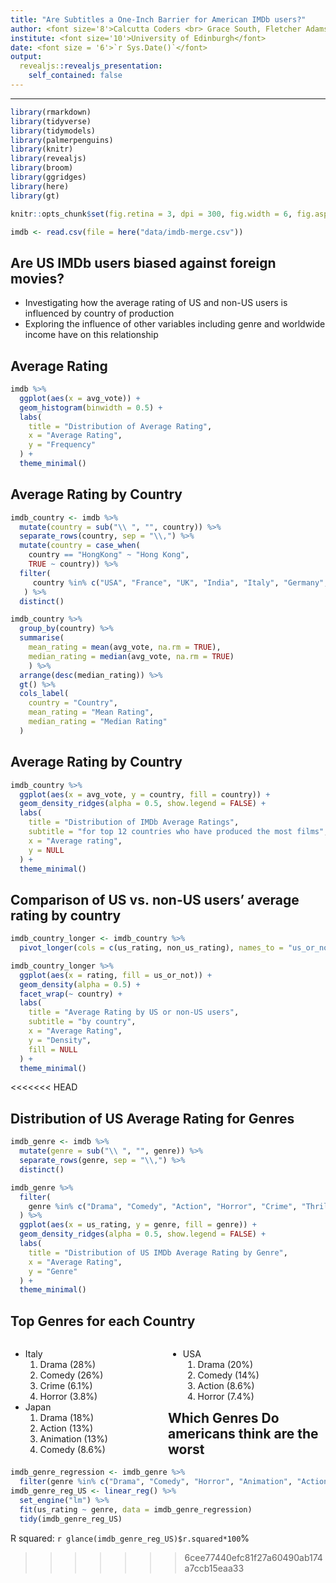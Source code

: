 ```yaml
---
title: "Are Subtitles a One-Inch Barrier for American IMDb users?" 
author: <font size='8'>Calcutta Coders <br> Grace South, Fletcher Adams and Mark Corray</font>
institute: <font size='10'>University of Edinburgh</font>
date: <font size = '6'>`r Sys.Date()`</font>
output:
  revealjs::revealjs_presentation:
    self_contained: false
---
```

---

```r
library(rmarkdown)
library(tidyverse)
library(tidymodels)
library(palmerpenguins)
library(knitr)
library(revealjs)
library(broom)
library(ggridges)
library(here)
library(gt)
```

```r
knitr::opts_chunk$set(fig.retina = 3, dpi = 300, fig.width = 6, fig.asp = 0.618, out.width = "80%")
```


```r
imdb <- read.csv(file = here("data/imdb-merge.csv"))
```
## Are US IMDb users biased against foreign movies?
- Investigating how the average rating of US and non-US users is influenced by country of production
- Exploring the influence of other variables including genre and worldwide income have on this relationship

## Average Rating

```r
imdb %>%
  ggplot(aes(x = avg_vote)) +
  geom_histogram(binwidth = 0.5) +
  labs(
    title = "Distribution of Average Rating",
    x = "Average Rating",
    y = "Frequency"
  ) +
  theme_minimal()
```

## Average Rating by Country

```r
imdb_country <- imdb %>%
  mutate(country = sub("\\ ", "", country)) %>%
  separate_rows(country, sep = "\\,") %>%
  mutate(country = case_when(
    country == "HongKong" ~ "Hong Kong",
    TRUE ~ country)) %>%
  filter(
     country %in% c("USA", "France", "UK", "India", "Italy", "Germany", "Japan", "Canada", "Spain", "Hong Kong", "Turkey", "Belgium")
   ) %>%
  distinct()

imdb_country %>%
  group_by(country) %>%
  summarise(
    mean_rating = mean(avg_vote, na.rm = TRUE),
    median_rating = median(avg_vote, na.rm = TRUE)
    ) %>%
  arrange(desc(median_rating)) %>%
  gt() %>%
  cols_label(
    country = "Country",
    mean_rating = "Mean Rating",
    median_rating = "Median Rating"
  )
```

## Average Rating by Country

```r
imdb_country %>%
  ggplot(aes(x = avg_vote, y = country, fill = country)) +
  geom_density_ridges(alpha = 0.5, show.legend = FALSE) +
  labs(
    title = "Distribution of IMDb Average Ratings",
    subtitle = "for top 12 countries who have produced the most films",
    x = "Average rating",
    y = NULL
  ) +
  theme_minimal()
```

## Comparison of US vs. non-US users' average rating by country 

```r
imdb_country_longer <- imdb_country %>%
  pivot_longer(cols = c(us_rating, non_us_rating), names_to = "us_or_not", values_to = "rating")

imdb_country_longer %>%
  ggplot(aes(x = rating, fill = us_or_not)) +
  geom_density(alpha = 0.5) +
  facet_wrap(~ country) +
  labs(
    title = "Average Rating by US or non-US users",
    subtitle = "by country",
    x = "Average Rating",
    y = "Density",
    fill = NULL
  ) +
  theme_minimal()
```


<<<<<<< HEAD

## Distribution of US Average Rating for Genres

```r
imdb_genre <- imdb %>%
  mutate(genre = sub("\\ ", "", genre)) %>%
  separate_rows(genre, sep = "\\,") %>%
  distinct()

imdb_genre %>%
  filter(
    genre %in% c("Drama", "Comedy", "Action", "Horror", "Crime", "Thriller", "Romance", "Adventure", "Mystery", "Family")
  ) %>%
  ggplot(aes(x = us_rating, y = genre, fill = genre)) +
  geom_density_ridges(alpha = 0.5, show.legend = FALSE) +
  labs(
    title = "Distribution of US IMDb Average Rating by Genre",
    x = "Average Rating",
    y = "Genre"
  ) +
  theme_minimal()
```

## Top Genres for each Country
<div>
  <div style="float: left; width: 50%;">
- Italy
  1. Drama (28%)
  2. Comedy (26%)
  3. Crime (6.1%)
  4. Horror (3.8%)
- Japan
  1. Drama (18%)
  2. Action (13%)
  3. Animation (13%)
  4. Comedy (8.6%)
</div>
  <div style="float: left; width: 50%;">
- USA
  1. Drama (20%)
  2. Comedy (14%)
  3. Action (8.6%)
  4. Horror (7.4%)</div>
</div>


## Which Genres Do americans think are the worst

```r
imdb_genre_regression <- imdb_genre %>%
  filter(genre %in% c("Drama", "Comedy", "Horror", "Animation", "Action", "Crime"))
imdb_genre_reg_US <- linear_reg() %>%
  set_engine("lm") %>%
  fit(us_rating ~ genre, data = imdb_genre_regression)
  tidy(imdb_genre_reg_US)
```
R squared: `r glance(imdb_genre_reg_US)$r.squared*100`%




>>>>>>> 6cee77440efc81f27a60490ab174a7ccb15eaa33
